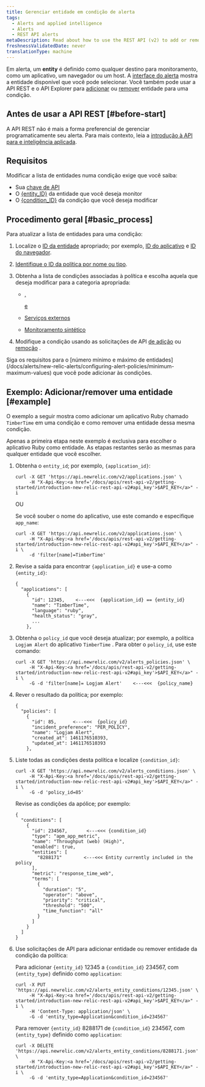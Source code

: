 ```yaml
---
title: Gerenciar entidade em condição de alerta
tags:
  - Alerts and applied intelligence
  - Alerts
  - REST API alerts
metaDescription: Read about how to use the REST API (v2) to add or remove apps and other entities from an alerts policy condition.
freshnessValidatedDate: never
translationType: machine
---
```


Em alerta, um <DoNotTranslate>**entity**</DoNotTranslate> é definido como qualquer destino para monitoramento, como um aplicativo, um navegador ou um host. A [interface do alerta](/docs/alerts/new-relic-alerts/defining-conditions/select-product-targets-alert-condition) mostra a entidade disponível que você pode selecionar. Você também pode usar a API REST e o API Explorer para [adicionar](https://rpm.newrelic.com/api/explore/alerts_entity_conditions/add) ou [remover](https://rpm.newrelic.com/api/explore/alerts_entity_conditions/remove) entidade para uma condição.

## Antes de usar a API REST [#before-start]

A API REST não é mais a forma preferencial de gerenciar programaticamente seu alerta. Para mais contexto, leia a [introdução à API para <InlinePopover type="alerts"/>e inteligência aplicada](/docs/alerts-applied-intelligence/new-relic-alerts/advanced-alerts/alerts-api/intro-alerts-api).

## Requisitos

Modificar a lista de entidades numa condição exige que você saiba:

* Sua [chave de API](/docs/apis/rest-api-v2/getting-started/introduction-new-relic-rest-api-v2#api_key)
* O [&#x7B;entity_ID}](/docs/alerts/new-relic-alerts/getting-started/alerts-glossary#alert-entity) da entidade que você deseja monitor
* O [&#x7B;condition_ID}](/docs/alerts/new-relic-alerts/getting-started/alerts-glossary#alert-condition) da condição que você deseja modificar

## Procedimento geral [#basic_process]

Para atualizar a lista de entidades para uma condição:

1. Localize o [ID da entidade](/docs/alerts/new-relic-alerts/getting-started/alerts-glossary#alert-entity) apropriado; por exemplo, [ID do aplicativo](/docs/apis/rest-api-v2/requirements/listing-host-instance-application-server-ids) e [ID do navegador](/docs/apis/rest-api-v2/browser-examples-v2/adding-or-listing-browser-apps-api-v2#specific-browser-app).

2. [Identifique o ID da política por nome ou tipo](/docs/apm/apis/alert-examples-v2/listing-policies-api-v2#single_policy).

3. Obtenha a lista de condições associadas à política e escolha aquela que deseja modificar para a categoria apropriada:

   * <InlinePopover type="apm">[](/docs/alerts/new-relic-alerts/rest-api-alerts/rest-api-calls-new-relic-alerts#conditions)</InlinePopover>

     [, ](/docs/alerts/new-relic-alerts/rest-api-alerts/rest-api-calls-new-relic-alerts#conditions)

     <InlinePopover type="browser">[](/docs/alerts/new-relic-alerts/rest-api-alerts/rest-api-calls-new-relic-alerts#conditions)</InlinePopover>

     [e](/docs/alerts/new-relic-alerts/rest-api-alerts/rest-api-calls-new-relic-alerts#conditions)

     <InlinePopover type="mobile">[](/docs/alerts/new-relic-alerts/rest-api-alerts/rest-api-calls-new-relic-alerts#conditions)</InlinePopover>

   * [Serviços externos](/docs/alerts/new-relic-alerts/rest-api-alerts/rest-api-calls-new-relic-alerts#ext-services-conditions)

   * [Monitoramento sintético](/docs/alerts/new-relic-alerts/rest-api-alerts/rest-api-calls-new-relic-alerts#synthetics-conditions)

4. Modifique a condição usando as solicitações de API [de adição](/docs/alerts/new-relic-alerts/rest-api-alerts/rest-api-calls-new-relic-alerts#add-entity) ou [remoção](/docs/alerts/new-relic-alerts/rest-api-alerts/rest-api-calls-new-relic-alerts#remove_entity) .

<Callout variant="important">
  Siga os requisitos para o [número mínimo e máximo de entidades](/docs/alerts/new-relic-alerts/configuring-alert-policies/minimum-maximum-values) que você pode adicionar às condições.
</Callout>

## Exemplo: Adicionar/remover uma entidade [#example]

O exemplo a seguir mostra como adicionar um aplicativo Ruby chamado `TimberTime` em uma condição e como remover uma entidade dessa mesma condição.

Apenas a primeira etapa neste exemplo é exclusiva para escolher o aplicativo Ruby como entidade. As etapas restantes serão as mesmas para qualquer entidade que você escolher.

1. Obtenha o `entity_id`; por exemplo, `{application_id}`:

   ```
   curl -X GET 'https://api.newrelic.com/v2/applications.json' \
        -H "X-Api-Key:<a href='/docs/apis/rest-api-v2/getting-started/introduction-new-relic-rest-api-v2#api_key'>$API_KEY</a>" -i
   ```

   OU

   Se você souber o nome do aplicativo, use este comando e especifique `app_name`:

   ```
   curl -X GET 'https://api.newrelic.com/v2/applications.json' \
        -H "X-Api-Key:<a href='/docs/apis/rest-api-v2/getting-started/introduction-new-relic-rest-api-v2#api_key'>$API_KEY</a>" -i \
        -d 'filter[name]=TimberTime'
   ```

2. Revise a saída para encontrar `{application_id}` e use-a como `{entity_id}`:

   ```
   {
     "applications": [
       {
         "id": 12345,    <---<<<  {application_id} == {entity_id}
         "name": "TimberTime",
         "language": "ruby",
         "health_status": "gray",
         ...
       },
   ```

3. Obtenha o `policy_id` que você deseja atualizar; por exemplo, a política `Logjam Alert` do aplicativo `TimberTime` . Para obter o `policy_id`, use este comando:

   ```
   curl -X GET 'https://api.newrelic.com/v2/alerts_policies.json' \
        -H "X-Api-Key:<a href='/docs/apis/rest-api-v2/getting-started/introduction-new-relic-rest-api-v2#api_key'>$API_KEY</a>" -i \
        -G -d 'filter[name]= Logjam Alert'    <---<<<  {policy_name}
   ```

4. Rever o resultado da política; por exemplo:

   ```
   {
     "policies": [
       {
         "id": 85,      <---<<<  {policy_id}
         "incident_preference": "PER_POLICY",
         "name": "Logjam Alert",
         "created_at": 1461176510393,
         "updated_at": 1461176510393
       },
   ```

5. Liste todas as condições desta política e localize `{condition_id}`:

   ```
   curl -X GET 'https://api.newrelic.com/v2/alerts_conditions.json' \
        -H "X-Api-Key:<a href='/docs/apis/rest-api-v2/getting-started/introduction-new-relic-rest-api-v2#api_key'>$API_KEY</a>" -i \
        -G -d 'policy_id=85'
   ```

   Revise as condições da apólice; por exemplo:

   ```
   {
     "conditions": [
       {
         "id": 234567,       <---<<< {condition_id}
         "type": "apm_app_metric",
         "name": "Throughput (web) (High)",
         "enabled": true,
         "entities": [
           "8288171"        <---<<< Entity currently included in the policy
         ],
         "metric": "response_time_web",
         "terms": [
           {
             "duration": "5",
             "operator": "above",
             "priority": "critical",
             "threshold": "500",
             "time_function": "all"
           }
         ]
       }
     ]
   }
   ```

6. Use solicitações de API para adicionar entidade ou remover entidade da condição da política:

   Para adicionar `{entity_id}` 12345 a `{condition_id}` 234567, com `{entity_type}` definido como `application`:

   ```
   curl -X PUT 'https://api.newrelic.com/v2/alerts_entity_conditions/12345.json' \
        -H "X-Api-Key:<a href='/docs/apis/rest-api-v2/getting-started/introduction-new-relic-rest-api-v2#api_key'>$API_KEY</a>" -i \
        -H 'Content-Type: application/json' \
        -G -d 'entity_type=Application&condition_id=234567'
   ```

   Para remover `{entity_id}` 8288171 de `{condition_id}` 234567, com `{entity_type}` definido como `application`:

   ```
   curl -X DELETE 'https://api.newrelic.com/v2/alerts_entity_conditions/8288171.json' \
        -H "X-Api-Key:<a href='/docs/apis/rest-api-v2/getting-started/introduction-new-relic-rest-api-v2#api_key'>$API_KEY</a>" -i \
        -G -d 'entity_type=Application&condition_id=234567'
   ```